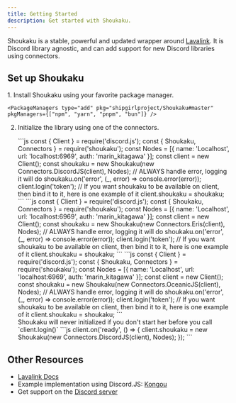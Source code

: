 ```yaml
---
title: Getting Started
description: Get started with Shoukaku.
---
```



Shoukaku is a stable, powerful and updated wrapper around [Lavalink](https://lavalink.dev/). It is Discord library agnostic, and can add support for new Discord libraries using connectors.

## Set up Shoukaku
<Steps>
1. Install Shoukaku using your favorite package manager.

    <PackageManagers type="add" pkg="shipgirlproject/Shoukaku#master" pkgManagers={["npm", "yarn", "pnpm", "bun"]} />

2. Initialize the library using one of the connectors.
    
    <Tabs>
        <TabItem label="Discord.JS">
            ```js
            const { Client } = require('discord.js');
            const { Shoukaku, Connectors } = require('shoukaku');
            const Nodes = [{
                name: 'Localhost',
                url: 'localhost:6969',
                auth: 'marin_kitagawa'
            }];
            const client = new Client();
            const shoukaku = new Shoukaku(new Connectors.DiscordJS(client), Nodes);
            // ALWAYS handle error, logging it will do
            shoukaku.on('error', (_, error) => console.error(error));
            client.login('token');
            // If you want shoukaku to be available on client, then bind it to it, here is one example of it
            client.shoukaku = shoukaku;
            ```
        </TabItem>
        <TabItem label="Eris">
            ```js
            const { Client } = require('discord.js');
            const { Shoukaku, Connectors } = require('shoukaku');
            const Nodes = [{
                name: 'Localhost',
                url: 'localhost:6969',
                auth: 'marin_kitagawa'
            }];
            const client = new Client();
            const shoukaku = new Shoukaku(new Connectors.Eris(client), Nodes);
            // ALWAYS handle error, logging it will do
            shoukaku.on('error', (_, error) => console.error(error));
            client.login('token');
            // If you want shoukaku to be available on client, then bind it to it, here is one example of it
            client.shoukaku = shoukaku;
            ```
        </TabItem>
        <TabItem label="Oceanic.JS">
            ```js
            const { Client } = require('discord.js');
            const { Shoukaku, Connectors } = require('shoukaku');
            const Nodes = [{
                name: 'Localhost',
                url: 'localhost:6969',
                auth: 'marin_kitagawa'
            }];
            const client = new Client();
            const shoukaku = new Shoukaku(new Connectors.OceanicJS(client), Nodes);
            // ALWAYS handle error, logging it will do
            shoukaku.on('error', (_, error) => console.error(error));
            client.login('token');
            // If you want shoukaku to be available on client, then bind it to it, here is one example of it
            client.shoukaku = shoukaku;
            ```
        </TabItem>
    </Tabs>

    <Aside type="danger" title="Do not ever do this!">
        Shoukaku will never initialized if you don't start her before you call `client.login()`
        ```js
        client.on('ready', () => {
            client.shoukaku = new Shoukaku(new Connectors.DiscordJS(client), Nodes);
        });
        ```
    </Aside>
</Steps>

## Other Resources

- [Lavalink Docs](https://lavalink.dev)
- Example implementation using Discord.JS: [Kongou](https://github.com/Deivu/Kongou)
- Get support on the [Discord server](https://discord.gg/FVqbtGu)
